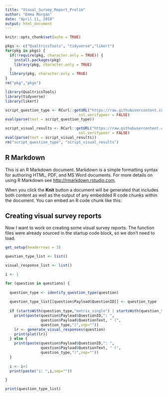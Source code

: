 ```yaml
---
title: "Visual_Survey_Report_Prelim"
author: "Emma Morgan"
date: "April 11, 2018"
output: html_document
---
```


```r
knitr::opts_chunk$set(echo = TRUE)

pkgs <- c("QualtricsTools", "tidyverse","likert")
for(pkg in pkgs) {
  if(!require(pkg, character.only = TRUE)) {
    install.packages(pkg)
    library(pkg, character.only = TRUE)
  }
  library(pkg, character.only = TRUE)
}
rm("pkg","pkgs")

library(QualtricsTools)
library(tidyverse)
library(likert)

script_question_type <- RCurl::getURL("https://raw.githubusercontent.com/emmamorgan-tufts/surveyreport/master/R/identify_question_type.R", 
                                 ssl.verifypeer = FALSE)
eval(parse(text = script_question_type))

script_visual_results <- RCurl::getURL("https://raw.githubusercontent.com/emmamorgan-tufts/surveyreport/master/R/generate_visual_responses.R", 
                                 ssl.verifypeer = FALSE)
eval(parse(text = script_visual_results))
rm("script_question_type", "script_visual_results")


```

## R Markdown

This is an R Markdown document. Markdown is a simple formatting syntax for authoring HTML, PDF, and MS Word documents. For more details on using R Markdown see <http://rmarkdown.rstudio.com>.

When you click the **Knit** button a document will be generated that includes both content as well as the output of any embedded R code chunks within the document. You can embed an R code chunk like this:


## Creating visual survey reports

Now I want to work on creating some visual survey reports. The function files were already sourced in the startup code block, so we don't need to load.



```r

get_setup(headerrows = 3)

question_type_list <- list()

visual_response_list <- list()

i <- 1

for (question in questions) {
  
  question_type <- identify_question_type(question)
  
  question_type_list[[question$Payload$QuestionID]] <- question_type
  
  if (startsWith(question_type,"matrix_single") | startsWith(question_type, "mc_single")) {
    print(paste(question$Payload$QuestionID,": ",
                question$Payload$QuestionText, " (",
                question_type,")",sep=""))
    lr <- generate_visual_responses(question)
    print(plot(lr))
  } else {
    print(paste(question$Payload$QuestionID,": ",
                question$Payload$QuestionText, " (",
                question_type,")",sep=""))
  }
  
  i <- i+1
  print(paste("i: ",i,sep=""))

}

print(question_type_list)

```
